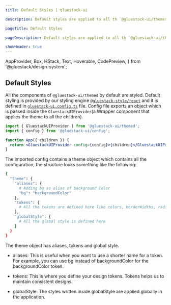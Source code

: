 ```yaml
---
title: Default Styles | gluestack-ui

description: Default styles are applied to all th `@gluestack-ui/themed` components. In this guide we will learn how are default styles applied.

pageTitle: Default Styles

pageDescription: Default styles are applied to all th `@gluestack-ui/themed` components. In this guide we will learn how are default styles applied.

showHeader: true
---
```



  AppProvider,
  Box,
  HStack,
  Text,
  Hoverable,
  CodePreview,
} from '@gluestack/design-system';

<Meta title="ui/Customize and Style/Default Styles" />

## Default Styles

All the components of `@gluestack-ui/themed` by default are styled. Default styling is provided by our styling engine [`@gluestack-style/react`](/style/docs/overview/introduction) and it is defined in [`gluestack-ui.config.ts`](https://github.com/gluestack/gluestack-ui/blob/main/example/storybook/src/gluestack-ui.config.ts) file. Config file exports an object which is passed inside the `GluestackUIProvider`(a Wrapper component that applies the theme to all the children).

```jsx
import { GluestackUIProvider } from '@gluestack-ui/themed';
import { config } from '@gluestack-ui/config';

function App({ children }) {
  return <GluestackUIProvider config={config}>{children}</GluestackUIProvider>;
}
```

The imported config contains a theme object which contains all the configuration, the structure looks something like the following:

```bash
{
  "theme": {
    "aliases": {
      # Adding bg as alias of background Color
      "bg": "backgroundColor"
    },
    "tokens": {
      # All the tokens are defined here like colors, borderWidths, radii, breakpoints, mediaQueries ....
    },
    "globalStyle": {
      # All the global style is defined here
    }
  }
}
```

The theme object has aliases, tokens and global style.

- aliases: This is useful when you want to use a shorter name for a token. For example, you can use bg instead of backgroundColor for the backgroundColor token.

- tokens: This is where you define your design tokens. Tokens helps us to maintain consistent designs.

- globalStyle: The styles written inside globalStyle are applied globally in the application.
